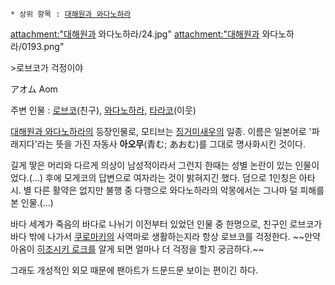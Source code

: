  * 상위 항목 : [[대해원과 와다노하라]]

attachment:"대해원과 와다노하라/24.jpg"
attachment:"대해원과 와다노하라/0193.png"

>로브코가 걱정이야

アオム
Aom

주변 인물 : [[로브코]](친구), [[와다노하라]], [[타라코]](이웃)

[[대해원과 와다노하라]]의 등장인물로, 모티브는 [[징거미새우]]의 일종. 이름은 일본어로 '파래지다'라는 뜻을 가진 자동사 '''아오무'''(青む; あおむ)를 그대로 명사화시킨 것이다.

길게 땋은 머리와 다르게 의상이 남성적이라서 그런지 한때는 성별 논란이 있는 인물이었다.(...) 후에 모게코의 답변으로 여자라는 것이 밝혀지긴 했다. 덤으로 1인칭은 아타시. 별 다른 활약은 없지만 불행 중 다행으로 와다노하라의 악몽에서는 그나마 덜 피해를 본 인물.(...)

바다 세계가 죽음의 바다로 나뉘기 이전부터 있었던 인물 중 한명으로, 친구인 로브코가 바다 밖에 나가서 [[쿠로마키]]의 사역마로 생활하는지라 항상 로브코를 걱정한다. ~~만약 아옴이 [[히조시키 로크]]를 알게 되면 얼마나 더 걱정을 할지 궁금하다.~~

그래도 개성적인 외모 때문에 팬아트가 드문드문 보이는 편이긴 하다.
